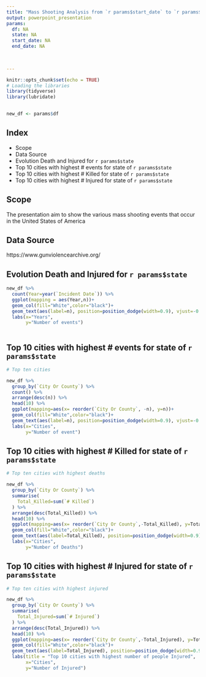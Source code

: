 ---
title: "Mass Shooting Analysis from `r params$start_date` to `r params$end_date`"
output: powerpoint_presentation
params:
  df: NA
  state: NA
  start_date: NA
  end_date: NA
  
  

---

```{r setup, echo=FALSE, include=FALSE}
knitr::opts_chunk$set(echo = TRUE)
# Loading the libraries
library(tidyverse)
library(lubridate)
 
```

```{r, echo=FALSE}
new_df <- params$df
```


## Index

- Scope
- Data Source
- Evolution Death and Injured for `r params$state`
- Top 10 cities with highest  # events for state of `r params$state`
- Top 10 cities with highest # Killed for state of `r params$state`
- Top 10 cities with highest # Injured for state of `r params$state`



## Scope 

The presentation aim to show the various mass shooting events that occur in the United States of America

## Data Source

https://www.gunviolencearchive.org/

## Evolution Death and Injured for `r params$state`

```{r, echo=FALSE, fig.width=10}
new_df %>% 
  count(Year=year(`Incident Date`)) %>% 
  ggplot(mapping = aes(Year,n))+
  geom_col(fill="White",color="black")+
  geom_text(aes(label=n), position=position_dodge(width=0.9), vjust=-0.25)+
  labs(x="Years",
       y="Number of events")
  

```

## Top 10 cities with highest  # events for state of `r params$state`
```{r, echo=FALSE, fig.width=10}
# Top ten cities

new_df %>% 
  group_by(`City Or County`) %>% 
  count() %>% 
  arrange(desc(n)) %>% 
  head(10) %>% 
  ggplot(mapping=aes(x= reorder(`City Or County`, -n), y=n))+
  geom_col(fill="White",color="black")+
  geom_text(aes(label=n), position=position_dodge(width=0.9), vjust=-0.25)+
  labs(x="Cities",
       y="Number of event")

```

## Top 10 cities with highest # Killed for state of `r params$state`
```{r, echo=FALSE, fig.width=10}
# Top ten cities with highest deaths

new_df %>% 
  group_by(`City Or County`) %>% 
  summarise(
    Total_Killed=sum(`# Killed`)
  ) %>% 
  arrange(desc(Total_Killed)) %>% 
  head(10) %>% 
  ggplot(mapping=aes(x= reorder(`City Or County`,-Total_Killed), y=Total_Killed))+
  geom_col(fill="White",color="black")+
  geom_text(aes(label=Total_Killed), position=position_dodge(width=0.9), vjust=-0.25)+
  labs(x="Cities",
       y="Number of Deaths")
```


## Top 10 cities with highest # Injured for state of `r params$state`
```{r, echo=FALSE, fig.width=10}
# Top ten cities with highest injured

new_df %>% 
  group_by(`City Or County`) %>% 
  summarise(
    Total_Injured=sum(`# Injured`)
  ) %>% 
  arrange(desc(Total_Injured)) %>% 
  head(10) %>% 
  ggplot(mapping=aes(x= reorder(`City Or County`,-Total_Injured), y=Total_Injured))+
  geom_col(fill="White",color="black")+
  geom_text(aes(label=Total_Injured), position=position_dodge(width=0.9), vjust=-0.25)+
  labs(title = "Top 10 cities with highest number of people Injured",
       x="Cities",
       y="Number of Injured")
```


